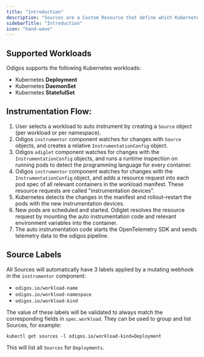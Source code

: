 ```yaml
---
title: "Introduction"
description: "Sources are a Custom Resource that define which Kubernetes workloads should be auto-instrumented by Odigos."
sidebarTitle: "Introduction"
icon: "hand-wave"
---
```


## Supported Workloads

Odigos supports the following Kubernetes workloads:

- Kubernetes **Deployment**
- Kubernetes **DaemonSet**
- Kubernetes **StatefulSet**

## Instrumentation Flow:

1. User selects a workload to auto instrument by creating a `Source` object (per workload or per namespace).
2. Odigos `instrumentor` component watches for changes with `Source` objects, and creates a relative `InstrumentationConfig` object.
3. Odigos `odiglet` component watches for changes with the `InstrumentationConfig` objects, and runs a runtime inspection on running pods to detect the programming language for every container.
4. Odigos `instrumentor` component watches for changes with the `InstrumentationConfig` object, and adds a resource request into each pod spec of all relevant containers in the workload manifest. These resource requests are called "instrumentation devices".
5. Kubernetes detects the changes in the manifest and rollout-restart the pods with the new instrumentation devices.
6. New pods are scheduled and started. Odiglet resolves the resource request by mounting the auto instrumentation code and relevant environment variables into the container.
7. The auto instrumentation code starts the OpenTelemetry SDK and sends telemetry data to the odigos pipeline.

## Source Labels

All Sources will automatically have 3 labels applied by a mutating webhook in the `instrumentor` component:

* `odigos.io/workload-name`
* `odigos.io/workload-namespace`
* `odigos.io/workload-kind`

The value of these labels will be validated to always match the corresponding fields in `spec.workload`. They can be used to group and list Sources, for example:

```shell
kubectl get sources -l odigos.io/workload-kind=Deployment
```

This will list all `Sources` for `Deployments`.
